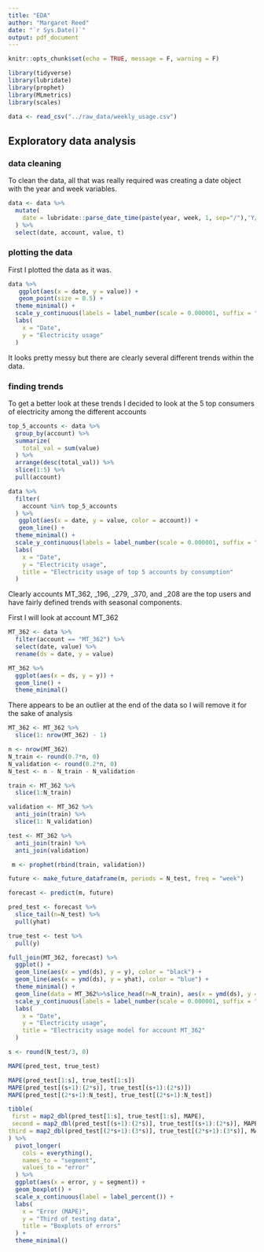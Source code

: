 ```yaml
---
title: "EDA"
author: "Margaret Reed"
date: "`r Sys.Date()`"
output: pdf_document
---
```


```r
knitr::opts_chunk$set(echo = TRUE, message = F, warning = F)
```

```r
library(tidyverse)
library(lubridate)
library(prophet)
library(MLmetrics)
library(scales)
```

```r
data <- read_csv("../raw_data/weekly_usage.csv")
```

## Exploratory data analysis

### data cleaning

To clean the data, all that was really required was creating a date object with the year and week variables.

```r
data <- data %>%
  mutate(
    date = lubridate::parse_date_time(paste(year, week, 1, sep="/"),'Y/W/w')
  ) %>%
  select(date, account, value, t)
```

### plotting the data

First I plotted the data as it was. 


```r
data %>%
   ggplot(aes(x = date, y = value)) +
   geom_point(size = 0.5) +
  theme_minimal() +
  scale_y_continuous(labels = label_number(scale = 0.000001, suffix = "M")) +
  labs(
    x = "Date",
    y = "Electricity usage"
  )
```


It looks pretty messy but there are clearly several different trends within the data.

### finding trends

To get a better look at these trends I decided to look at the 5 top consumers of electricity among the different accounts

```r
top_5_accounts <- data %>%
  group_by(account) %>%
  summarize(
    total_val = sum(value)
  ) %>%
  arrange(desc(total_val)) %>%
  slice(1:5) %>%
  pull(account)

data %>%
  filter(
    account %in% top_5_accounts
  ) %>%
   ggplot(aes(x = date, y = value, color = account)) +
   geom_line() +
  theme_minimal() +
  scale_y_continuous(labels = label_number(scale = 0.000001, suffix = "M")) +
  labs(
    x = "Date",
    y = "Electricity usage",
    title = "Electricity usage of top 5 accounts by consumption"
  )
```


Clearly accounts MT_362, _196, _279, _370, and _208 are the top users and have fairly defined trends with seasonal components. 


First I will look at account MT_362

```r
MT_362 <- data %>%
  filter(account == "MT_362") %>%
  select(date, value) %>%
  rename(ds = date, y = value)

MT_362 %>%
  ggplot(aes(x = ds, y = y)) +
  geom_line() +
  theme_minimal()
```

There appears to be an outlier at the end of the data so I will remove it for the sake of analysis

```r
MT_362 <- MT_362 %>%
  slice(1: nrow(MT_362) - 1)
```



```r
n <- nrow(MT_362)
N_train <- round(0.7*n, 0)
N_validation <- round(0.2*n, 0)
N_test <- n - N_train - N_validation

train <- MT_362 %>%
  slice(1:N_train)

validation <- MT_362 %>%
  anti_join(train) %>%
  slice(1: N_validation)

test <- MT_362 %>%
  anti_join(train) %>%
  anti_join(validation)

 m <- prophet(rbind(train, validation))
```


```r
future <- make_future_dataframe(m, periods = N_test, freq = "week")
```

```r
forecast <- predict(m, future)
```


```r
pred_test <- forecast %>%
  slice_tail(n=N_test) %>%
  pull(yhat)

true_test <- test %>%
  pull(y)
```


```r
full_join(MT_362, forecast) %>%
  ggplot() +
  geom_line(aes(x = ymd(ds), y = y), color = "black") +
  geom_line(aes(x = ymd(ds), y = yhat), color = "blue") +
  theme_minimal() +
  geom_line(data = MT_362%>%slice_head(n=N_train), aes(x = ymd(ds), y = y), color = "grey") +
  scale_y_continuous(labels = label_number(scale = 0.000001, suffix = "M")) +
  labs(
    x = "Date",
    y = "Electricity usage",
    title = "Electricity usage model for account MT_362"
  )
```
```r
s <- round(N_test/3, 0)

MAPE(pred_test, true_test)

MAPE(pred_test[1:s], true_test[1:s])
MAPE(pred_test[(s+1):(2*s)], true_test[(s+1):(2*s)])
MAPE(pred_test[(2*s+1):N_test], true_test[(2*s+1):N_test])
```

```r
tibble(
 first = map2_dbl(pred_test[1:s], true_test[1:s], MAPE),
 second = map2_dbl(pred_test[(s+1):(2*s)], true_test[(s+1):(2*s)], MAPE),
third = map2_dbl(pred_test[(2*s+1):(3*s)], true_test[(2*s+1):(3*s)], MAPE)
) %>%
  pivot_longer(
    cols = everything(),
    names_to = "segment",
    values_to = "error"
  ) %>%
  ggplot(aes(x = error, y = segment)) +
  geom_boxplot() +
  scale_x_continuous(label = label_percent()) +
  labs(
    x = "Error (MAPE)",
    y = "Third of testing data",
    title = "Boxplots of errors"
  ) +
  theme_minimal()
```

